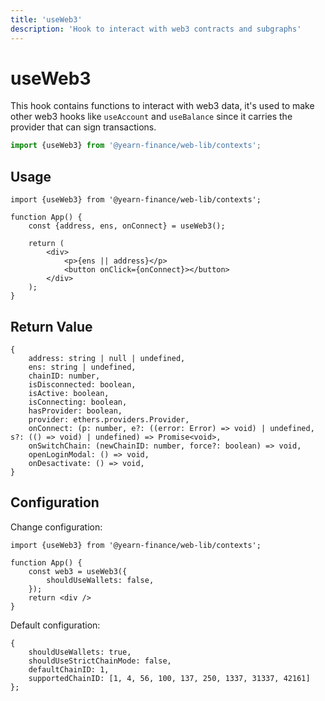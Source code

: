 ```yaml
---
title: 'useWeb3'
description: 'Hook to interact with web3 contracts and subgraphs'
---
```


# useWeb3
This hook contains functions to interact with web3 data, it's used to make other web3 hooks like `useAccount` and `useBalance` since it carries the provider that can sign transactions.

```ts
import {useWeb3} from '@yearn-finance/web-lib/contexts';
```

## Usage

```tsx
import {useWeb3} from '@yearn-finance/web-lib/contexts';

function App() { 
    const {address, ens, onConnect} = useWeb3();

    return (
        <div>
            <p>{ens || address}</p>
            <button onClick={onConnect}></button>
        </div>
    );
}
```

## Return Value

```tsx
{
	address: string | null | undefined,
	ens: string | undefined,
	chainID: number,
	isDisconnected: boolean,
	isActive: boolean,
	isConnecting: boolean,
	hasProvider: boolean,
	provider: ethers.providers.Provider,
	onConnect: (p: number, e?: ((error: Error) => void) | undefined, s?: (() => void) | undefined) => Promise<void>,
	onSwitchChain: (newChainID: number, force?: boolean) => void,
	openLoginModal: () => void,
	onDesactivate: () => void,
}
```

## Configuration

Change configuration:

```tsx
import {useWeb3} from '@yearn-finance/web-lib/contexts';

function App() { 
	const web3 = useWeb3({
		shouldUseWallets: false,
	});
	return <div />
}
```

Default configuration:

```tsx
{
	shouldUseWallets: true,
	shouldUseStrictChainMode: false,
	defaultChainID: 1,
	supportedChainID: [1, 4, 56, 100, 137, 250, 1337, 31337, 42161]
};
```